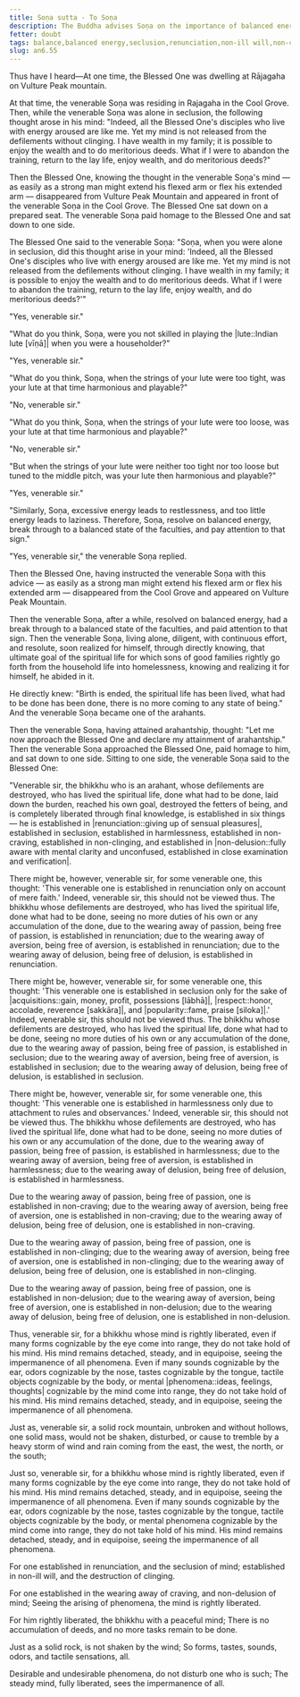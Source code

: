 ```yaml
---
title: Soṇa sutta - To Soṇa
description: The Buddha advises Soṇa on the importance of balanced energy and breaking through to a balanced state of the faculties with the example of the lute strings.
fetter: doubt
tags: balance,balanced energy,seclusion,renunciation,non-ill will,non-craving,non-clinging,non-delusion,arahant,impermanence
slug: an6.55
---
```


Thus have I heard—At one time, the Blessed One was dwelling at Rājagaha on Vulture Peak mountain.

At that time, the venerable Soṇa was residing in Rajagaha in the Cool Grove. Then, while the venerable Soṇa was alone in seclusion, the following thought arose in his mind: "Indeed, all the Blessed One's disciples who live with energy aroused are like me. Yet my mind is not released from the defilements without clinging. I have wealth in my family; it is possible to enjoy the wealth and to do meritorious deeds. What if I were to abandon the training, return to the lay life, enjoy wealth, and do meritorious deeds?"

Then the Blessed One, knowing the thought in the venerable Soṇa's mind — as easily as a strong man might extend his flexed arm or flex his extended arm — disappeared from Vulture Peak Mountain and appeared in front of the venerable Soṇa in the Cool Grove. The Blessed One sat down on a prepared seat. The venerable Soṇa paid homage to the Blessed One and sat down to one side.

The Blessed One said to the venerable Soṇa: "Soṇa, when you were alone in seclusion, did this thought arise in your mind: 'Indeed, all the Blessed One's disciples who live with energy aroused are like me. Yet my mind is not released from the defilements without clinging. I have wealth in my family; it is possible to enjoy the wealth and to do meritorious deeds. What if I were to abandon the training, return to the lay life, enjoy wealth, and do meritorious deeds?'"

"Yes, venerable sir."

"What do you think, Soṇa, were you not skilled in playing the |lute::Indian lute [vīṇā]| when you were a householder?"

"Yes, venerable sir."

"What do you think, Soṇa, when the strings of your lute were too tight, was your lute at that time harmonious and playable?"

"No, venerable sir."

"What do you think, Soṇa, when the strings of your lute were too loose, was your lute at that time harmonious and playable?"

"No, venerable sir."

"But when the strings of your lute were neither too tight nor too loose but tuned to the middle pitch, was your lute then harmonious and playable?"

"Yes, venerable sir."

"Similarly, Soṇa, excessive energy leads to restlessness, and too little energy leads to laziness. Therefore, Soṇa, resolve on balanced energy, break through to a balanced state of the faculties, and pay attention to that sign."

"Yes, venerable sir," the venerable Soṇa replied.

Then the Blessed One, having instructed the venerable Soṇa with this advice — as easily as a strong man might extend his flexed arm or flex his extended arm — disappeared from the Cool Grove and appeared on Vulture Peak Mountain.

Then the venerable Soṇa, after a while, resolved on balanced energy, had a break through to a balanced state of the faculties, and paid attention to that sign. Then the venerable Soṇa, living alone, diligent, with continuous effort, and resolute, soon realized for himself, through directly knowing, that ultimate goal of the spiritual life for which sons of good families rightly go forth from the household life into homelessness, knowing and realizing it for himself, he abided in it.

He directly knew: "Birth is ended, the spiritual life has been lived, what had to be done has been done, there is no more coming to any state of being." And the venerable Soṇa became one of the arahants.

Then the venerable Soṇa, having attained arahantship, thought: "Let me now approach the Blessed One and declare my attainment of arahantship." Then the venerable Soṇa approached the Blessed One, paid homage to him, and sat down to one side. Sitting to one side, the venerable Soṇa said to the Blessed One:

"Venerable sir, the bhikkhu who is an arahant, whose defilements are destroyed, who has lived the spiritual life, done what had to be done, laid down the burden, reached his own goal, destroyed the fetters of being, and is completely liberated through final knowledge, is established in six things — he is established in |renunciation::giving up of sensual pleasures|, established in seclusion, established in harmlessness, established in non-craving, established in non-clinging, and established in |non-delusion::fully aware with mental clarity and unconfused, established in close examination and verification|.

There might be, however, venerable sir, for some venerable one, this thought: 'This venerable one is established in renunciation only on account of mere faith.' Indeed, venerable sir, this should not be viewed thus. The bhikkhu whose defilements are destroyed, who has lived the spiritual life, done what had to be done, seeing no more duties of his own or any accumulation of the done, due to the wearing away of passion, being free of passion, is established in renunciation; due to the wearing away of aversion, being free of aversion, is established in renunciation; due to the wearing away of delusion, being free of delusion, is established in renunciation.

There might be, however, venerable sir, for some venerable one, this thought: 'This venerable one is established in seclusion only for the sake of |acquisitions::gain, money, profit, possessions [lābhā]|, |respect::honor, accolade, reverence [sakkāra]|, and |popularity::fame, praise [siloka]|.' Indeed, venerable sir, this should not be viewed thus. The bhikkhu whose defilements are destroyed, who has lived the spiritual life, done what had to be done, seeing no more duties of his own or any accumulation of the done, due to the wearing away of passion, being free of passion, is established in seclusion; due to the wearing away of aversion, being free of aversion, is established in seclusion; due to the wearing away of delusion, being free of delusion, is established in seclusion.

There might be, however, venerable sir, for some venerable one, this thought: 'This venerable one is established in harmlessness only due to attachment to rules and observances.' Indeed, venerable sir, this should not be viewed thus. The bhikkhu whose defilements are destroyed, who has lived the spiritual life, done what had to be done, seeing no more duties of his own or any accumulation of the done, due to the wearing away of passion, being free of passion, is established in harmlessness; due to the wearing away of aversion, being free of aversion, is established in harmlessness; due to the wearing away of delusion, being free of delusion, is established in harmlessness.

Due to the wearing away of passion, being free of passion, one is established in non-craving; due to the wearing away of aversion, being free of aversion, one is established in non-craving; due to the wearing away of delusion, being free of delusion, one is established in non-craving.

Due to the wearing away of passion, being free of passion, one is established in non-clinging; due to the wearing away of aversion, being free of aversion, one is established in non-clinging; due to the wearing away of delusion, being free of delusion, one is established in non-clinging.

Due to the wearing away of passion, being free of passion, one is established in non-delusion; due to the wearing away of aversion, being free of aversion, one is established in non-delusion; due to the wearing away of delusion, being free of delusion, one is established in non-delusion.

Thus, venerable sir, for a bhikkhu whose mind is rightly liberated, even if many forms cognizable by the eye come into range, they do not take hold of his mind. His mind remains detached, steady, and in equipoise, seeing the impermanence of all phenomena. Even if many sounds cognizable by the ear, odors cognizable by the nose, tastes cognizable by the tongue, tactile objects cognizable by the body, or mental |phenomena::ideas, feelings, thoughts| cognizable by the mind come into range, they do not take hold of his mind. His mind remains detached, steady, and in equipoise, seeing the impermanence of all phenomena.

Just as, venerable sir, a solid rock mountain, unbroken and without hollows, one solid mass, would not be shaken, disturbed, or cause to tremble by a heavy storm of wind and rain coming from the east, the west, the north, or the south;

Just so, venerable sir, for a bhikkhu whose mind is rightly liberated, even if many forms cognizable by the eye come into range, they do not take hold of his mind. His mind remains detached, steady, and in equipoise, seeing the impermanence of all phenomena. Even if many sounds cognizable by the ear, odors cognizable by the nose, tastes cognizable by the tongue, tactile objects cognizable by the body, or mental phenomena cognizable by the mind come into range, they do not take hold of his mind. His mind remains detached, steady, and in equipoise, seeing the impermanence of all phenomena.

For one established in renunciation,
and the seclusion of mind;
established in non-ill will,
and the destruction of clinging.

For one established in the wearing away of craving,
and non-delusion of mind;
Seeing the arising of phenomena,
the mind is rightly liberated.

For him rightly liberated,
the bhikkhu with a peaceful mind;
There is no accumulation of deeds,
and no more tasks remain to be done.

Just as a solid rock,
is not shaken by the wind;
So forms, tastes, sounds,
odors, and tactile sensations, all.

Desirable and undesirable phenomena,
do not disturb one who is such;
The steady mind, fully liberated,
sees the impermanence of all.